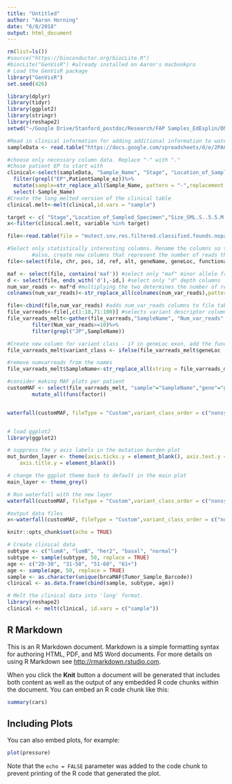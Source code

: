 ```yaml
---
title: "Untitled"
author: "Aaron Horning"
date: "6/8/2018"
output: html_document
---
```

```r
rm(list=ls())
#source("https://bioconductor.org/biocLite.R")
#biocLite("GenVisR") #already installed on Aaron's macbookpro
# Load the GenVisR package
library("GenVisR")
set.seed(426)

library(dplyr)
library(tidyr)
library(ggplot2)
library(stringr)
library(reshape2)
setwd("~/Google Drive/Stanford_postdoc/Research/FAP Samples_EdEsplin/DNAseq_WGS/scripts/RupingPipelineLocalCopies/post-VAP")

```


```r
#Read in clinical information for adding additional information to waterfall plots
sampleData <- read.table("https://docs.google.com/spreadsheets/d/e/2PACX-1vRd0tND0K2rcfq_C6pte4_W42vkuwsemkv_A_jnrm6mm5N72nxxw5Bezumy898XmtzEQlcxfrYW9j2E/pub?output=csv",sep = ",",header = T)

#choose only necessary column data. Replace "-" with "."
#Chose patient EP to start with
clinical<-select(sampleData, "Sample_Name", "Stage", "Location_of_Sampled_Specimen", "Size_.mm.", "Size_SML.S..5.5.M..10.L.10.", "Grade", "PatientSample_ez",  "mean_coverageMetrics")%>%
  filter(grepl("EP",PatientSample_ez))%>%
  mutate(sample=str_replace_all(Sample_Name, pattern = "-",replacement = "."))%>%
  select(-Sample_Name)
#Create the long melted version of the clinical table
clinical.melt<-melt(clinical,id.vars = "sample")

target <- c( "Stage","Location_of_Sampled_Specimen","Size_SML.S..5.5.M..10.L.10." ,"Grade")
x<-filter(clinical.melt, variable %in% target)
```


```r
file<-read.table(file = "mutect.snv.res.filtered.classified.founds.nopara.somatic.table.simplified.txt", header = T, sep = "\t",quote = "")

#Select only statistically interesting columns. Rename the columns so that are compatible with sample information
        #also, create new columns that represent the number of reads that a variant is represented by: (maf x depth = varreads).
file<-select(file, chr, pos, id, ref, alt, geneName, geneLoc, functionalClass, somatic, germline,ends_with(match = "maf"), ends_with(match = "d"),-CADD_phred, -Polyphen2_HVAR_pred, -mutect.snv.res.filtered.classified.founds.flanking.bam.out.bad)

maf <- select(file, contains('maf')) #select only "maf" minor allele frequency columns
d <- select(file, ends_with('d'),-id,) #select only "d" depth columns
num_var_reads <- maf*d #multiplying the two determines the number of reads which contained the variant.
colnames(num_var_reads)<-str_replace_all(colnames(num_var_reads),pattern = "maf",replacement = "numvarreads") #relabel the columns for the num_var_reads

file<-cbind(file,num_var_reads) #adds num_var_reads columns to file table
file_varreads<-file[,c(1:10,71:100)] #selects variant descriptor columns and num_var_reads
file_varreads_melt<-gather(file_varreads,"SampleName", "Num_var_reads",11:40)%>%
        filter(Num_var_reads>=10)%>%
        filter(grepl("JP",SampleName))

#Create new column for variant class - if in geneLoc exon, add the functional class.
file_varreads_melt$variant_class <- ifelse(file_varreads_melt$geneLoc != "exonic", as.character(file_varreads_melt$geneLoc),as.character(file_varreads_melt$functionalClass))

#remove numvarreads from the names
file_varreads_melt$SampleName<-str_replace_all(string = file_varreads_melt$SampleName,pattern = "numvarreads",replacement = "")

#consider making MAF plots per patient
customMAF <- select(file_varreads_melt, "sample"="SampleName","gene"="geneName", variant_class )%>% #sample,gene,variant_class
        mutate_all(funs(factor))


waterfall(customMAF, fileType = "Custom",variant_class_order = c("nonsynonymous SNV", "stopgain", "ncRNA_exonic", "UTR3", "UTR5", "downstream", "upstream", "intergenic", "intronic","splicing", "ncRNA_splicing", "ncRNA_intronic", "synonymous SNV", "unknown"),mainDropMut = T,mainXlabel = T,mainRecurCutoff = .03,plotMutBurden = T,maxGenes = 400, clinData = clinical.melt)


# load ggplot2
library(ggplot2)

# suppress the y axis labels in the mutation burden plot
mut_burden_layer <- theme(axis.ticks.y = element_blank(), axis.text.y = element_blank(), 
    axis.title.y = element_blank())

# change the ggplot theme back to default in the main plot
main_layer <- theme_grey()

# Run waterfall with the new layer
waterfall(customMAF, fileType = "Custom",variant_class_order = c("nonsynonymous SNV", "splicing", "stopgain", "ncRNA_exonic", "ncRNA_splicing", "UTR3", "UTR5", "downstream", "upstream", "intergenic", "intronic", "ncRNA_intronic", "synonymous SNV", "unknown"), mainRecurCutoff = 0.05, maxGenes = 100, mainDropMut = TRUE, mainLayer = main_layer, mutBurdenLayer = mut_burden_layer)

#output data files
x<-waterfall(customMAF, fileType = "Custom",variant_class_order = c("nonsynonymous SNV", "splicing", "stopgain", "synonymous SNV", "ncRNA_exonic", "ncRNA_splicing", "UTR3", "UTR5", "downstream", "upstream", "intergenic", "intronic", "ncRNA_intronic", "unknown"), mainDropMut = T, mainXlabel = T, mainRecurCutoff = 0.03,plotMutBurden = T,out = "data")


```


```r
knitr::opts_chunk$set(echo = TRUE)

# Create clinical data
subtype <- c("lumA", "lumB", "her2", "basal", "normal")
subtype <- sample(subtype, 50, replace = TRUE)
age <- c("20-30", "31-50", "51-60", "61+")
age <- sample(age, 50, replace = TRUE)
sample <- as.character(unique(brcaMAF$Tumor_Sample_Barcode))
clinical <- as.data.frame(cbind(sample, subtype, age))

# Melt the clinical data into 'long' format.
library(reshape2)
clinical <- melt(clinical, id.vars = c("sample"))
```

## R Markdown

This is an R Markdown document. Markdown is a simple formatting syntax for authoring HTML, PDF, and MS Word documents. For more details on using R Markdown see <http://rmarkdown.rstudio.com>.

When you click the **Knit** button a document will be generated that includes both content as well as the output of any embedded R code chunks within the document. You can embed an R code chunk like this:

```r
summary(cars)
```

## Including Plots

You can also embed plots, for example:

```r
plot(pressure)
```

Note that the `echo = FALSE` parameter was added to the code chunk to prevent printing of the R code that generated the plot.
